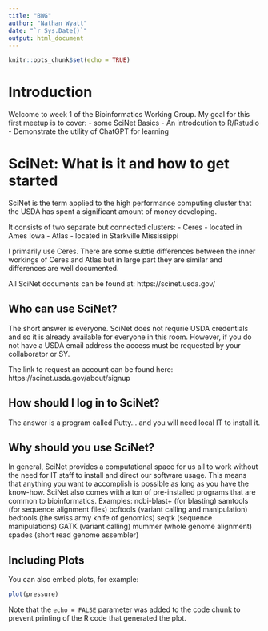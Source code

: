 ```yaml
---
title: "BWG"
author: "Nathan Wyatt"
date: "`r Sys.Date()`"
output: html_document
---
```


```r
knitr::opts_chunk$set(echo = TRUE)
```

# Introduction
Welcome to week 1 of the Bioinformatics Working Group. My goal for this first
meetup is to cover:
  - some SciNet Basics
  - An introdcution to R/Rstudio 
  - Demonstrate the utility of ChatGPT for learning 

# SciNet: What is it and how to get started
SciNet is the term applied to the high performance computing cluster that the 
USDA has spent a significant amount of money developing. 

It consists of two separate but connected clusters:
  - Ceres - located in Ames Iowa
  - Atlas - located in Starkville Mississippi
  
I primarily use Ceres. There are some subtle differences between the inner 
workings of Ceres and Atlas but in large part they are similar and differences
are well documented.

All SciNet documents can be found at: https://scinet.usda.gov/

## Who can use SciNet?
The short answer is everyone. SciNet does not requrie USDA credentials and so
it is already available for everyone in this room. However, if you do not have 
a USDA email address the access must be requested by your collaborator or SY.

The link to request an account can be found here: https://scinet.usda.gov/about/signup

## How should I log in to SciNet?
The answer is a program called Putty... and you will need local IT to install it. 

## Why should you use SciNet?
In general, SciNet provides a computational space for us all to work without the 
need for IT staff to install and direct our software usage. This means that anything
you want to accomplish is possible as long as you have the know-how. SciNet also
comes with a ton of pre-installed programs that are common to bioinformatics.
  Examples:
    ncbi-blast+ (for blasting)
    samtools (for sequence alignment files)
    bcftools (variant calling and manipulation)
    bedtools (the swiss army knife of genomics)
    seqtk (sequence manipulations)
    GATK (variant calling)
    mummer (whole genome alignment)
    spades (short read genome assembler)





## Including Plots

You can also embed plots, for example:

```r
plot(pressure)
```

Note that the `echo = FALSE` parameter was added to the code chunk to prevent printing of the R code that generated the plot.
